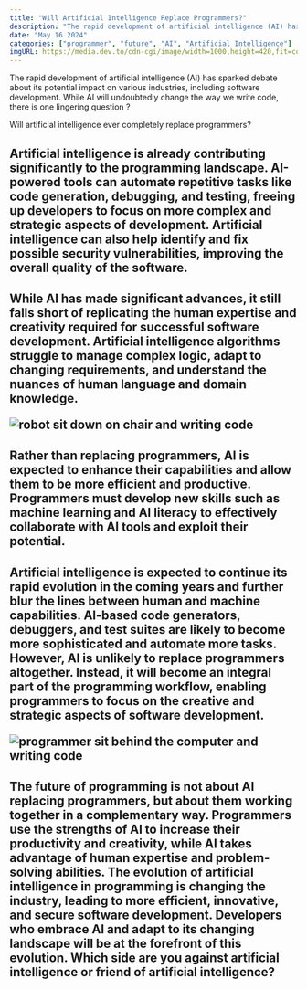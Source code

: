 ```yaml
---
title: "Will Artificial Intelligence Replace Programmers?"
description: "The rapid development of artificial intelligence (AI) has sparked debate about its potential impact on various industries, including software development. While AI will undoubtedly change the way we write code, there is one lingering question ?"
date: "May 16 2024"
categories: ["programmer", "future", "AI", "Artificial Intelligence"]
imgURL: https://media.dev.to/cdn-cgi/image/width=1000,height=420,fit=cover,gravity=auto,format=auto/https%3A%2F%2Fdev-to-uploads.s3.amazonaws.com%2Fuploads%2Farticles%2F1w46xuzeboni7l5aaujz.jpeg
---
```


The rapid development of artificial intelligence (AI) has sparked debate about its potential impact on various industries, including software development. While AI will undoubtedly change the way we write code, there is one lingering question ?

<Quote>
Will artificial intelligence ever completely replace programmers?
</Quote>
<H2 text="The role of artificial intelligence in programming" />

Artificial intelligence is already contributing significantly to the programming landscape. AI-powered tools can automate repetitive tasks like code generation, debugging, and testing, freeing up developers to focus on more complex and strategic aspects of development. Artificial intelligence can also help identify and fix possible security vulnerabilities, improving the overall quality of the software.

<H2 text="Limitations of artificial intelligence in programming" />

While AI has made significant advances, it still falls short of replicating the human expertise and creativity required for successful software development. Artificial intelligence algorithms struggle to manage complex logic, adapt to changing requirements, and understand the nuances of human language and domain knowledge.

<Image
  alt="robot sit down on chair and writing code"
  src="https://media.dev.to/cdn-cgi/image/width=800%2Cheight=%2Cfit=scale-down%2Cgravity=auto%2Cformat=auto/https%3A%2F%2Fdev-to-uploads.s3.amazonaws.com%2Fuploads%2Farticles%2Fphu8m3rumnj28hb0b1h8.jpeg"
/>

<H2 text="The evolving role of programmers" />

Rather than replacing programmers, AI is expected to enhance their capabilities and allow them to be more efficient and productive. Programmers must develop new skills such as machine learning and AI literacy to effectively collaborate with AI tools and exploit their potential.

<H2 text="Predicting the growth of artificial intelligence in the next 5 years" />

Artificial intelligence is expected to continue its rapid evolution in the coming years and further blur the lines between human and machine capabilities. AI-based code generators, debuggers, and test suites are likely to become more sophisticated and automate more tasks.
However, AI is unlikely to replace programmers altogether. Instead, it will become an integral part of the programming workflow, enabling programmers to focus on the creative and strategic aspects of software development.

<Image
  alt="programmer sit behind the computer and writing code"
  src="https://media.dev.to/cdn-cgi/image/width=800%2Cheight=%2Cfit=scale-down%2Cgravity=auto%2Cformat=auto/https%3A%2F%2Fdev-to-uploads.s3.amazonaws.com%2Fuploads%2Farticles%2Fs72geolie95xqiriifmf.jpeg"
/>

<H2 text="The Future of Programming: A Collaborative Endeavor" />

The future of programming is not about AI replacing programmers, but about them working together in a complementary way. Programmers use the strengths of AI to increase their productivity and creativity, while AI takes advantage of human expertise and problem-solving abilities.
The evolution of artificial intelligence in programming is changing the industry, leading to more efficient, innovative, and secure software development. Developers who embrace AI and adapt to its changing landscape will be at the forefront of this evolution.
Which side are you against artificial intelligence or friend of artificial intelligence?
